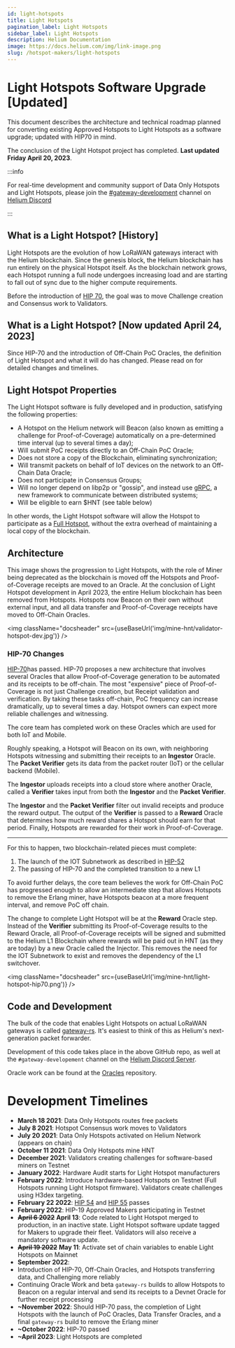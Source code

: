 ```yaml
---
id: light-hotspots
title: Light Hotspots
pagination_label: Light Hotspots
sidebar_label: Light Hotspots
description: Helium Documentation
image: https://docs.helium.com/img/link-image.png
slug: /hotspot-makers/light-hotspots
---
```


# Light Hotspots Software Upgrade [Updated]


This document describes the architecture and technical roadmap planned for converting existing
Approved Hotspots to Light Hotspots as a software upgrade; updated with HIP70 in mind.

The conclusion of the Light Hotspot project has completed. **Last updated Friday April 20,
2023**.

:::info

For real-time development and community support of Data Only Hotspots and Light Hotspots, please
join the
[#gateway-development](discord://discord.com/channels/404106811252408320/784462269072277576) channel
on [Helium Discord](https://discord.gg/helium)

:::

## What is a Light Hotspot? [History]

Light Hotspots are the evolution of how LoRaWAN gateways interact with the Helium blockchain.
Since the genesis block, the Helium blockchain has run entirely on the physical Hotspot itself. As
the blockchain network grows, each Hotspot running a full node undergoes increasing load and are
starting to fall out of sync due to the higher compute requirements.

Before the introduction of [HIP 70](https://github.com/helium/HIP/blob/main/0070-scaling-helium.md),
the goal was to move Challenge creation and Consensus work to Validators. 

## What is a Light Hotspot? [Now updated April 24, 2023]

Since HIP-70 and the
introduction of Off-Chain PoC Oracles, the definition of Light Hotspot and what it will do has
changed. Please read on for detailed changes and timelines.

## Light Hotspot Properties

The Light Hotspot software is fully developed and in production, satisfying the
following properties:

- A Hotspot on the Helium network will Beacon (also known as emitting a challenge for
  Proof-of-Coverage) automatically on a pre-determined time interval (up to several times a day);
- Will submit PoC receipts directly to an Off-Chain PoC Oracle;
- Does not store a copy of the Blockchain, eliminating synchronization;
- Will transmit packets on behalf of IoT devices on the network to an Off-Chain Data Oracle;
- Does not participate in Consensus Groups;
- Will no longer depend on libp2p or "gossip", and instead use [gRPC](https://grpc.io/), a new
  framework to communicate between distributed systems;
- Will be eligible to earn $HNT (see table below)

In other words, the Light Hotspot software will allow the Hotspot to participate as a
[Full Hotspot](/mine-hnt/full-hotspots), without the extra overhead of maintaining a local copy of
the blockchain.

## Architecture

This image shows the progression to Light Hotspots, with the role of Miner being deprecated as 
the blockchain is moved off the Hotspots and Proof-of-Coverage receipts are moved to an Oracle. At the conclusion
of Light Hotspot development in April 2023, the entire Helium blockchain has been removed from Hotspots. Hotspots
now Beacon on their own without external input, and all data transfer and Proof-of-Coverage
receipts have moved to Off-Chain Oracles.

<img className="docsheader" src={useBaseUrl('img/mine-hnt/validator-hotspot-dev.jpg')} />

### HIP-70 Changes

[HIP-70](https://github.com/helium/HIP/issues/471)has passed.
HIP-70 proposes a new architecture that involves several Oracles that allow Proof-of-Coverage
generation to be automated and its receipts to be off-chain. The most "expensive" piece of
Proof-of-Coverage is not just Challenge creation, but Receipt validation and verification. By taking
these tasks off-chain, PoC frequency can increase dramatically, up to several times a day. Hotspot
owners can expect more reliable challenges and witnessing.

The core team has completed work on these Oracles which are used for both IoT and Mobile. 

Roughly speaking, a Hotspot will Beacon on its own,
with neighboring Hotspots witnessing and submitting their receipts to an **Ingestor** Oracle. 
The **Packet Verifier** gets its data from the packet router (IoT) or the cellular backend (Mobile).

The **Ingestor** uploads receipts into a cloud store where another Oracle, called a **Verifier**
takes input from both the **Ingestor** and the **Packet Verifier**. 

The **Ingestor** and the **Packet Verifier** filter out invalid receipts and produce the reward output. 
The output of the **Verifier** is passed to a
**Reward** Oracle that determines how much reward shares a Hotspot should earn for that period.
Finally, Hotspots are rewarded for their work in Proof-of-Coverage.
***

For this to happen, two blockchain-related pieces must complete:

1. The launch of the IOT Subnetwork as described in
   [HIP-52](https://github.com/helium/HIP/blob/main/0052-iot-dao.md)
2. The passing of HIP-70 and the completed transition to a new L1

To avoid further delays, the core team believes the work for Off-Chain PoC has progressed enough to
allow an intermediate step that allows Hotspots to remove the Erlang miner, have Hotspots beacon at
a more frequent interval, and remove PoC off chain.

The change to complete Light Hotspot will be at the **Reward** Oracle step. Instead of the
**Verifier** submitting its Proof-of-Coverage results to the Reward Oracle, all Proof-of-Coverage
receipts will be signed and submitted to the Helium L1 Blockchain where rewards will be paid out in
HNT (as they are today) by a new Oracle called the Injector. This removes the need for the IOT
Subnetwork to exist and removes the dependency of the L1 switchover.

<img className="docsheader" src={useBaseUrl('img/mine-hnt/light-hotspot-hip70.png')} />

## Code and Development

The bulk of the code that enables Light Hotspots on actual LoRaWAN gateways is called
[gateway-rs](https://github.com/helium/gateway-rs). It's easiest to think of this as Helium's
next-generation packet forwarder.

Development of this code takes place in the above GitHub repo, as well at the
`#gateway-developement` channel on the [Helium Discord Server](https://discord.gg/helium).

Oracle work can be found at the [Oracles](https://github.com/helium/oracles) repository.

# Development Timelines

- **March 18 2021**: Data Only Hotspots routes free packets
- **July 8 2021**: Hotspot Consensus work moves to Validators
- **July 20 2021**: Data Only Hotspots activated on Helium Network (appears on chain)
- **October 11 2021**: Data Only Hotspots mine HNT
- **December 2021**: Validators creating challenges for software-based miners on Testnet
- **January 2022**: Hardware Audit starts for Light Hotspot manufacturers
- **February 2022**: Introduce hardware-based Hotspots on Testnet (Full Hotspots running Light
  Hotspot firmware). Validators create challenges using H3dex targeting.
- **February 22 2022**:
  [HIP 54](https://heliumvote.com/14me3X7jpEmn3eeFfnAkMvUoFU3cN6GAS3CDomqCikr7VQfHWrU) and
  [HIP 55](https://heliumvote.com/14Rjhhz1DXLVmSRdzappqWgD6rfgu6XYxmdaSCvWLyLH8ZWbciK) passes
- **February 2022**: HIP-19 Approved Makers participating in Testnet
- **~~April 6 2022~~** **April 13**: Code related to Light Hotspot merged to production, in an
  inactive state. Light Hotspot software update tagged for Makers to upgrade their fleet. Validators
  will also receive a mandatory software update.
- **~~April 19 2022~~** **May 11**: Activate set of chain variables to enable Light Hotspots on
  Mainnet
- **September 2022**:
- Introduction of HIP-70, Off-Chain Oracles, and Hotspots transferring data, and Challenging more
  reliably
- Continuing Oracle Work and beta `gateway-rs` builds to allow Hotspots to Beacon on a regular
  interval and send its receipts to a Devnet Oracle for further receipt processing
- **~November 2022**: Should HIP-70 pass, the completion of Light Hotspots with the launch of PoC
  Oracles, Data Transfer Oracles, and a final `gateway-rs` build to remove the Erlang miner
- **~October 2022**: HIP-70 passed
- **~April 2023**: Light Hotspots are completed
